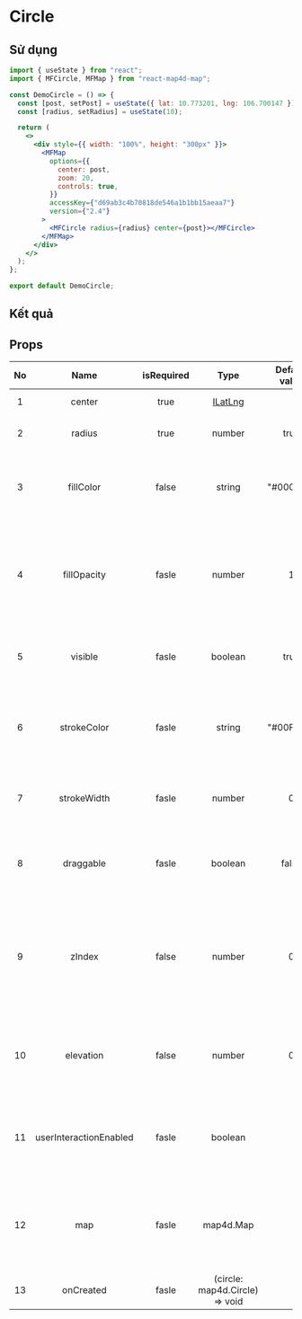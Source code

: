 # Circle

## Sử dụng

```jsx filename="demo.js" copy
import { useState } from "react";
import { MFCircle, MFMap } from "react-map4d-map";

const DemoCircle = () => {
  const [post, setPost] = useState({ lat: 10.773201, lng: 106.700147 });
  const [radius, setRadius] = useState(10);

  return (
    <>
      <div style={{ width: "100%", height: "300px" }}>
        <MFMap
          options={{
            center: post,
            zoom: 20,
            controls: true,
          }}
          accessKey={"d69ab3c4b70818de546a1b1bb15aeaa7"}
          version={"2.4"}
        >
          <MFCircle radius={radius} center={post}></MFCircle>
        </MFMap>
      </div>
    </>
  );
};

export default DemoCircle;
```

## Kết quả


<DemoCircle />

## Props

| No  |          Name          | isRequired |              Type              | Default value |                                               Description                                               |
| :-: | :--------------------: | :--------: | :----------------------------: | :-----------: | :-----------------------------------------------------------------------------------------------------: |
|  1  |         center         |    true    |            [ILatLng](https://docs.map4d.vn/map4d-map/web/v2.4/#/reference/coordinates?id=ilatlng)             |               |                                             Vị trí trên map                                             |
|  2  |         radius         |    true    |             number             |     true      |                                         bán kính, đơn vị là mét                                         |
|  3  |       fillColor        |   false    |             string             |   "#0000FF"   |                        Chỉ định màu sắc của Circle theo mã HEX (ví dụ "#FF0000")                        |
|  4  |      fillOpacity       |   fasle    |             number             |       1       |      Chỉ định độ trong suốt màu của Circle, khoảng giá trị của nó nằm trong khoảng từ 0.0 đến 1.0       |
|  5  |        visible         |   fasle    |            boolean             |     true      |                             Xác định Circle có thể ẩn hay hiện trên bản đồ                              |
|  6  |      strokeColor       |   fasle    |             string             |   "#00FF00"   |                  Chỉ định màu sắc của đường viền Circle theo mã HEX (ví dụ "#FF0000")                   |
|  7  |      strokeWidth       |   fasle    |             number             |       0       |                         Chỉ định độ lớn của đường viền Circle theo đơn vị point                         |
|  8  |       draggable        |   fasle    |            boolean             |     false     |                       Cho phép người dùng có thể kéo Circle trên bản đồ hay không                       |
|  9  |         zIndex         |   false    |             number             |       0       | Chỉ định thứ tự chồng nhau giữa các Circle với nhau hoặc giữa Circle với các đối tượng khác trên bản đồ |
| 10  |       elevation        |   false    |             number             |       0       |                     Chỉ định độ cao của Circle so với mực nước biển, đơn vị là mét                      |
| 11  | userInteractionEnabled |   fasle    |            boolean             |               |                     Cho phép người dùng có thể tương tác được với Marker hay không                      |
| 12  |          map           |   fasle    |           map4d.Map            |               |             Hiển thị Circle ở map nào, nếu không có sẽ hiển thị ở map gần nhất chứa Circle              |
| 13  |       onCreated        |   fasle    | (circle: map4d.Circle) => void |               |                                        Event sau khi tạo Circle                                         |
